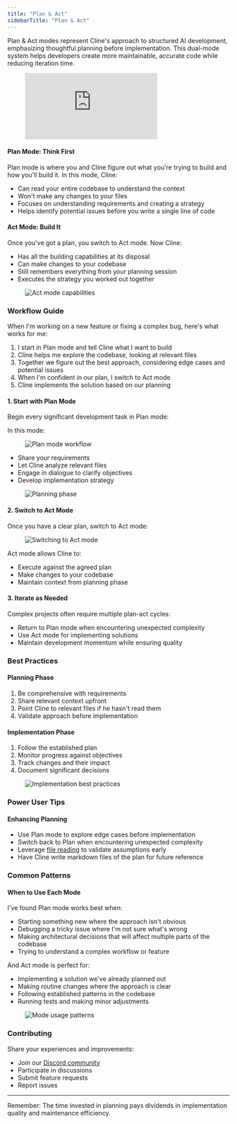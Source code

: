```yaml
---
title: "Plan & Act"
sidebarTitle: "Plan & Act"
---
```


Plan & Act modes represent Cline's approach to structured AI development, emphasizing thoughtful planning before implementation. This dual-mode system helps developers create more maintainable, accurate code while reducing iteration time.

<figure>
	<iframe
		style={{ width: "100%", aspectRatio: "16/9" }}
		src="https://www.youtube.com/embed/b7o6URFPp64"
		title="YouTube video player"
		frameBorder="0"
		allow="accelerometer; autoplay; clipboard-write; encrypted-media; gyroscope; picture-in-picture; web-share"
		allowFullScreen></iframe>
</figure>

#### Plan Mode: Think First

Plan mode is where you and Cline figure out what you're trying to build and how you'll build it. In this mode, Cline:

-   Can read your entire codebase to understand the context
-   Won't make any changes to your files
-   Focuses on understanding requirements and creating a strategy
-   Helps identify potential issues before you write a single line of code

#### Act Mode: Build It

Once you've got a plan, you switch to Act mode. Now Cline:

-   Has all the building capabilities at its disposal
-   Can make changes to your codebase
-   Still remembers everything from your planning session
-   Executes the strategy you worked out together

<figure>
	<img src="https://storage.googleapis.com/cline_public_images/docs/assets/image%20(5).png" alt="Act mode capabilities" />
</figure>

### Workflow Guide

When I'm working on a new feature or fixing a complex bug, here's what works for me:

1. I start in Plan mode and tell Cline what I want to build
2. Cline helps me explore the codebase, looking at relevant files
3. Together we figure out the best approach, considering edge cases and potential issues
4. When I'm confident in our plan, I switch to Act mode
5. Cline implements the solution based on our planning

#### 1. Start with Plan Mode

Begin every significant development task in Plan mode:

In this mode:

<figure>
	<img src="https://storage.googleapis.com/cline_public_images/docs/assets/image%20(5)%20(1).png" alt="Plan mode workflow" />
</figure>

-   Share your requirements
-   Let Cline analyze relevant files
-   Engage in dialogue to clarify objectives
-   Develop implementation strategy

<figure>
	<img
		src="https://storage.googleapis.com/cline_public_images/docs/assets/image%20(2)%20(1)%20(1)%20(1).png"
		alt="Planning phase"
	/>
</figure>

#### 2. Switch to Act Mode

Once you have a clear plan, switch to Act mode:

<figure>
	<img src="https://storage.googleapis.com/cline_public_images/docs/assets/switching-to-act.gif" alt="Switching to Act mode" />
</figure>

Act mode allows Cline to:

-   Execute against the agreed plan
-   Make changes to your codebase
-   Maintain context from planning phase

#### 3. Iterate as Needed

Complex projects often require multiple plan-act cycles:

-   Return to Plan mode when encountering unexpected complexity
-   Use Act mode for implementing solutions
-   Maintain development momentum while ensuring quality

### Best Practices

#### Planning Phase

1. Be comprehensive with requirements
2. Share relevant context upfront
3. Point Cline to relevant files if he hasn't read them
4. Validate approach before implementation

#### Implementation Phase

1. Follow the established plan
2. Monitor progress against objectives
3. Track changes and their impact
4. Document significant decisions

<figure>
	<img
		src="https://storage.googleapis.com/cline_public_images/docs/assets/image%20(3)%20(1).png"
		alt="Implementation best practices"
	/>
</figure>

### Power User Tips

#### Enhancing Planning

-   Use Plan mode to explore edge cases before implementation
-   Switch back to Plan when encountering unexpected complexity
-   Leverage [file reading](/features/at-mentions/file-mentions) to validate assumptions early
-   Have Cline write markdown files of the plan for future reference

### Common Patterns

#### When to Use Each Mode

I've found Plan mode works best when:

-   Starting something new where the approach isn't obvious
-   Debugging a tricky issue where I'm not sure what's wrong
-   Making architectural decisions that will affect multiple parts of the codebase
-   Trying to understand a complex workflow or feature

And Act mode is perfect for:

-   Implementing a solution we've already planned out
-   Making routine changes where the approach is clear
-   Following established patterns in the codebase
-   Running tests and making minor adjustments

<figure>
	<img src="https://storage.googleapis.com/cline_public_images/docs/assets/image%20(6).png" alt="Mode usage patterns" />
</figure>

### Contributing

Share your experiences and improvements:

-   Join our [Discord community](https://discord.gg/cline)
-   Participate in discussions
-   Submit feature requests
-   Report issues

---

Remember: The time invested in planning pays dividends in implementation quality and maintenance efficiency.
